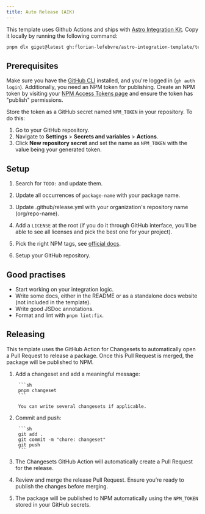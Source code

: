 ```yaml
---
title: Auto Release (AIK)
---
```



This template uses Github Actions and ships with [Astro Integration Kit](https://astro-integration-kit.netlify.app/). Copy it locally by running the following command:

```sh
pnpm dlx giget@latest gh:florian-lefebvre/astro-integration-template/templates/github-kit my-integration
```

## Prerequisites

Make sure you have the [GitHub CLI](https://cli.github.com/) installed, and you're logged in (`gh auth login`). Additionally, you need an NPM token for publishing. Create an NPM token by visiting your [NPM Access Tokens page](https://www.npmjs.com/settings/tokens) and ensure the token has "publish" permissions.

Store the token as a GitHub secret named `NPM_TOKEN` in your repository. To do this:

1. Go to your GitHub repository.
2. Navigate to **Settings** > **Secrets and variables** > **Actions**.
3. Click **New repository secret** and set the name as `NPM_TOKEN` with the value being your generated token.

## Setup

<Steps>

1. Search for `TODO:` and update them.

2. Update all occurrences of `package-name` with your package name.

3. Update .github/release.yml with your organization's repository name (org/repo-name).

4. Add a `LICENSE` at the root (if you do it through GitHub interface, you'll be able to see all licenses and pick the best one for your project).

5. Pick the right NPM tags, see [official docs](https://docs.astro.build/en/reference/publish-to-npm/#categories).

6. Setup your GitHub repository.

</Steps>

## Good practises

- Start working on your integration logic.
- Write some docs, either in the README or as a standalone docs website (not included in the template).
- Write good JSDoc annotations.
- Format and lint with `pnpm lint:fix`.

## Releasing

This template uses the GitHub Action for Changesets to automatically open a Pull Request to release a package. Once this Pull Request is merged, the package will be published to NPM.

<Steps>

1. Add a changeset and add a meaningful message:

        ```sh
        pnpm changeset
        ```

        You can write several changesets if applicable.

2. Commit and push:

        ```sh
        git add .
        git commit -m "chore: changeset"
        git push
        ```

3. The Changesets GitHub Action will automatically create a Pull Request for the release.

4. Review and merge the release Pull Request. Ensure you’re ready to publish the changes before merging.

5. The package will be published to NPM automatically using the `NPM_TOKEN` stored in your GitHub secrets.

</Steps>

